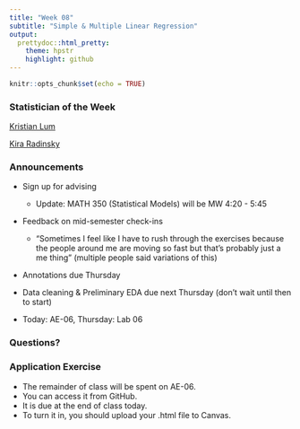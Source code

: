 ```yaml
---
title: "Week 08"
subtitle: "Simple & Multiple Linear Regression"
output: 
  prettydoc::html_pretty:
    theme: hpstr
    highlight: github
---
```


```r
knitr::opts_chunk$set(echo = TRUE)
```

### Statistician of the Week

[Kristian Lum](https://hrdag.org/people/kristian-lum-phd/)

[Kira Radinsky](https://en.wikipedia.org/wiki/Kira_Radinsky)

### Announcements

+ Sign up for advising
  + Update: MATH 350 (Statistical Models) will be MW 4:20 - 5:45

+ Feedback on mid-semester check-ins
  + "Sometimes I feel like I have to rush through the exercises because the people around me are moving so fast but that's probably just a me thing" (multiple people said variations of this)
  
+ Annotations due Thursday

+ Data cleaning & Preliminary EDA due next Thursday (don't wait until then to start)

+ Today: AE-06, Thursday: Lab 06



### Questions?


### Application Exercise

- The remainder of class will be spent on AE-06. 
- You can access it from GitHub. 
- It is due at the end of class today. 
- To turn it in, you should upload your .html file to Canvas.